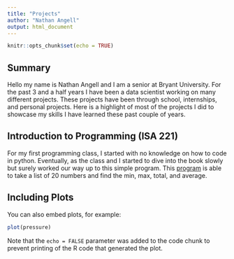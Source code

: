```yaml
---
title: "Projects"
author: "Nathan Angell"
output: html_document
---
```


```r
knitr::opts_chunk$set(echo = TRUE)
```

## Summary

Hello my name is Nathan Angell and I am a senior at Bryant University. For the past 3 and a half years I have been a data scientist working on many different projects. These projects have been through school, internships, and personal projects. Here is a highlight of most of the projects I did to showcase my skills I have learned these past couple of years. 

## Introduction to Programming (ISA 221)

For my first programming class, I started with no knowledge on how to code in python. Eventually, as the class and I started to dive into the book slowly but surely worked our way up to this simple program. This [program](ISA_221 start program.html) is able to take a list of 20 numbers and find the min, max, total, and average. 

## Including Plots

You can also embed plots, for example:

```r
plot(pressure)
```

Note that the `echo = FALSE` parameter was added to the code chunk to prevent printing of the R code that generated the plot.
